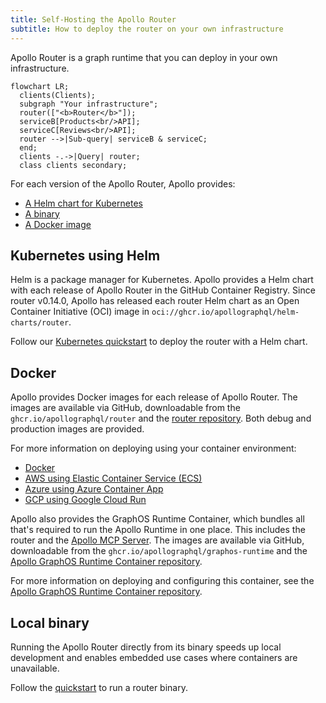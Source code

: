 ```yaml
---
title: Self-Hosting the Apollo Router
subtitle: How to deploy the router on your own infrastructure
---
```


Apollo Router is a graph runtime that you can deploy in your own infrastructure.

```mermaid
flowchart LR;
  clients(Clients);
  subgraph "Your infrastructure";
  router(["<b>Router</b>"]);
  serviceB[Products<br/>API];
  serviceC[Reviews<br/>API];
  router -->|Sub-query| serviceB & serviceC;
  end;
  clients -.->|Query| router;
  class clients secondary;
```

For each version of the Apollo Router, Apollo provides:

- [A Helm chart for Kubernetes](#kubernetes-using-helm)
- [A binary](#local-binary)
- [A Docker image](#container)

## Kubernetes using Helm

Helm is a package manager for Kubernetes. Apollo provides a Helm chart with each release of Apollo Router in the GitHub Container Registry. Since router v0.14.0, Apollo has released each router Helm chart as an Open Container Initiative (OCI) image in `oci://ghcr.io/apollographql/helm-charts/router`.

Follow our [Kubernetes quickstart](/graphos/routing/kubernetes/quickstart) to deploy the router with a Helm chart.

## Docker

Apollo provides Docker images for each release of Apollo Router. The images are available via GitHub, downloadable from the `ghcr.io/apollographql/router` and the [router repository](https://github.com/apollographql/router/pkgs/container/router). Both debug and production images are provided.

For more information on deploying using your container environment:

- [Docker](/graphos/routing/self-hosted/containerization/docker)
- [AWS using Elastic Container Service (ECS)](/graphos/routing/self-hosted/containerization/aws)
- [Azure using Azure Container App](/graphos/routing/self-hosted/containerization/azure)
- [GCP using Google Cloud Run](/graphos/routing/self-hosted/containerization/gcp)

Apollo also provides the GraphOS Runtime Container, which bundles all that's required to run the Apollo Runtime in one place. This includes the router and the [Apollo MCP Server](/apollo-mcp-server).
The images are available via GitHub, downloadable from the `ghcr.io/apollographql/graphos-runtime` and the [Apollo GraphOS Runtime Container repository](https://github.com/apollographql/graphos-runtime).

For more information on deploying and configuring this container, see the [Apollo GraphOS Runtime Container repository](https://github.com/apollographql/graphos-runtime).

## Local binary

Running the Apollo Router directly from its binary speeds up local development and enables embedded use cases where containers are unavailable. 

Follow the [quickstart](/graphos/routing/get-started) to run a router binary.
